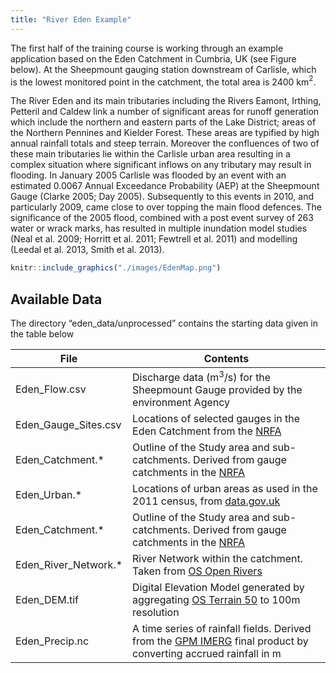 ```yaml
---
title: "River Eden Example"
---
```


The first half of the training course is working through an example
application based on the Eden Catchment in Cumbria, UK (see Figure below). At the Sheepmount
gauging station downstream of Carlisle, which is the lowest
monitored point in the catchment, the total area is 2400 km$^2$.

The River Eden and its main tributaries
including the Rivers Eamont, Irthing, Petteril and Caldew link a number of significant
areas for runoff generation which include the northern and eastern parts of the Lake
District; areas of the Northern Pennines and Kielder Forest. These areas are typified by
high annual rainfall totals and steep terrain. Moreover the confluences of two of
these main tributaries lie within the Carlisle urban area resulting in a complex situation
where significant inflows on any tributary may result in flooding.
In January 2005 Carlisle was flooded by an event with an estimated 0.0067 Annual
Exceedance Probability (AEP) at the Sheepmount Gauge (Clarke 2005; Day 2005).
Subsequently to this events in 2010, and particularly 2009, came close to over topping
the main flood defences. The significance of the 2005 flood, combined with a post
event survey of 263 water or wrack marks, has resulted in multiple inundation model
studies (Neal et al. 2009; Horritt et al. 2011; Fewtrell et al. 2011) and
modelling (Leedal et al. 2013, Smith et al. 2013).

```r
knitr::include_graphics("./images/EdenMap.png")
```

## Available Data

The directory "eden_data/unprocessed" contains the starting data given in the
table below


| File                 | Contents                                                                                                                                                                             |
|----------------------|--------------------------------------------------------------------------------------------------------------------------------------------------------------------------------------|
| Eden_Flow.csv        | Discharge data (m$^3$/s) for the Sheepmount Gauge provided by the environment Agency                                                                                                           |
| Eden_Gauge_Sites.csv | Locations of selected gauges in the Eden Catchment from the [NRFA](https://nrfa.ceh.ac.uk/data/search)                                                                               |
| Eden_Catchment.*     | Outline of the Study area and sub-catchments. Derived from gauge catchments in the [NRFA](https://nrfa.ceh.ac.uk/data/search)                                                         |
| Eden_Urban.*         | Locations of urban areas as used in the 2011 census, from [data.gov.uk](https://data.gov.uk/dataset/15e3be7f-66ed-416c-b0f2-241e87668642/built-up-areas-december-2011-boundaries-v2) |
| Eden_Catchment.*     | Outline of the Study area and sub-catchments. Derived from gauge catchments in the [NRFA](https://nrfa.ceh.ac.uk/data/search)                                                         |
| Eden_River_Network.* | River Network within the catchment. Taken from [OS Open Rivers](https://www.ordnancesurvey.co.uk/business-government/products/open-map-rivers) |
| Eden_DEM.tif | Digital Elevation Model generated by aggregating [OS Terrain 50](https://www.ordnancesurvey.co.uk/business-government/products/terrain-50) to 100m resolution |
| Eden_Precip.nc | A time series of rainfall fields. Derived from the [GPM IMERG](https://gpm.nasa.gov/data/imerg) final product by converting accrued rainfall in m |

<!-- Leedal D., Weerts A.H., Smith P.J. & Beven K.J. Application of -->
<!-- data-based mechanistic modelling for ﬂood forecasting at -->
<!-- multiple locations in the Eden catchment in the National -->
<!-- Flood Forecasting System (England and Wales). Hydrol Earth -->
<!-- Syst Sc i 2013, 17, 177–185. -->
